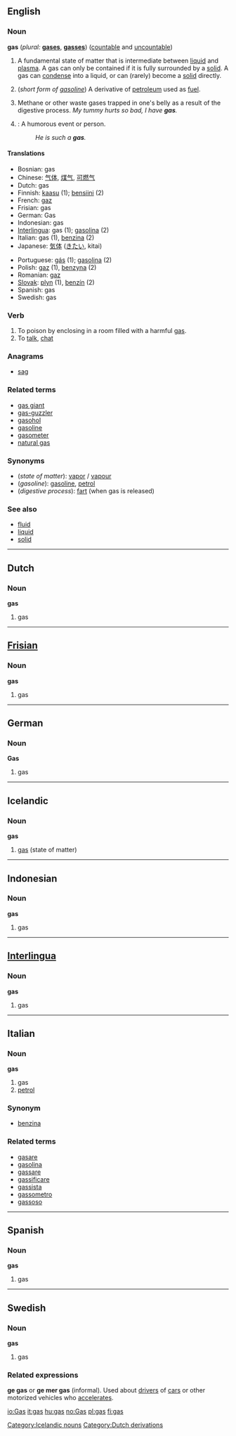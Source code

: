 ==English==

===Noun===
'''gas''' (''plural:'' {{US}} '''[[gases]]''', {{UK}} '''[[gasses]]''') ([[countable]] and [[uncountable]])

# {{countable}} {{chemistry}} A fundamental state of matter that is intermediate between [[liquid]] and [[plasma]].  A gas can only be contained if it is fully surrounded by a [[solid]].  A gas can [[condense]] into a liquid, or can (rarely) become a [[solid]] directly.
# {{uncountable}} {{US}} (''short form of [[gasoline]]'') A derivative of [[petroleum]] used as [[fuel]].
# {{US}} Methane or other waste gases trapped in one's belly as a result of the digestive process.  ''My tummy hurts so bad, I have '''gas'''.''
# {{slang}}: A humorous event or person.
#:''He is such a '''gas'''.''

====Translations====
{{top}}
*Bosnian: gas {{m}}
*Chinese: [[气体]], [[煤气]], [[可燃气]]
*Dutch: gas {{n}}
*Finnish: [[kaasu]] (1); [[bensiini]] (2)
*French: [[gaz]] {{m}}
*Frisian: gas {{n}}
*German: Gas {{n}}
*Indonesian: gas
*[[Interlingua]]: gas (1); [[gasolina]] (2)
*Italian: gas {{m}} (1), [[benzina]] {{f}} (2)
*Japanese: [[気体]] ([[きたい]], kitai)
{{mid}}
*Portuguese: [[gás]] {{m}} (1); [[gasolina]] {{f}} (2)
*Polish: [[gaz]] {{m}} (1), [[benzyna]] {{f}} (2)
*Romanian: [[gaz]] {{n}}
*[[Slovak]]: [[plyn]] {{m}} (1), [[benzín]] {{m}} (2)
*Spanish: gas {{m}}
*Swedish: gas {{c}}
{{bottom}}

===Verb===
{{en-infl-reg-sibilant|gas||s}}

# To poison by enclosing in a room filled with a harmful [[gas#Noun|gas]].
# To [[talk]], [[chat]]

===Anagrams===
*[[sag]]

===Related terms===
*[[gas giant]]
*[[gas-guzzler]]
*[[gasohol]]
*[[gasoline]]
*[[gasometer]]
*[[natural gas]]

===Synonyms===
*(''state of matter''): [[vapor]] / [[vapour]]
*(''gasoline''): {{US}} [[gasoline]], {{UK}} [[petrol]]
*(''digestive process''):  {{US}} {{slang}} [[fart]] (when gas is released)

===See also===
*[[fluid]]
*[[liquid]]
*[[solid]]

----

==Dutch==
===Noun===
'''gas''' {{n}}

#gas

----
==[[Frisian]]==
===Noun===
'''gas''' {{n}}

#gas

----
==German==
===Noun===
'''Gas''' {{n}}

#gas

----
== Icelandic ==

=== Noun ===

'''gas''' {{n}}

# [[gas]] (state of matter)

[[Category:Icelandic nouns]]

----
==Indonesian==
===Noun===
'''gas'''

#gas

----
==[[Interlingua]]==
===Noun===
'''gas'''

#gas

----
==Italian==
===Noun===
'''gas''' {{m}}

#gas
# [[petrol]]

===Synonym===
*[[benzina]]

===Related terms===
*[[gasare]]
*[[gasolina]]
*[[gassare]]
*[[gassificare]]
*[[gassista]]
*[[gassometro]]
*[[gassoso]]

----

==Spanish==
===Noun===
'''gas''' {{m}}

#gas

----
==Swedish==
===Noun===
'''gas''' {{c}}

# gas
===Related expressions===
'''ge gas''' or '''ge mer gas''' (informal). Used about [[driver]]s of [[car]]s or other motorized vehicles who [[accelerate]]s.

[[Category:Dutch derivations]]

[[io:Gas]]
[[it:gas]]
[[hu:gas]]
[[no:Gas]]
[[pl:gas]]
[[fi:gas]]